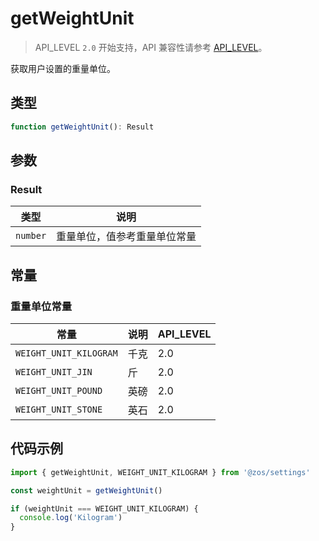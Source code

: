 # getWeightUnit

> API_LEVEL `2.0` 开始支持，API 兼容性请参考 [API_LEVEL](../../../../guides/framework/device/compatibility.md)。

获取用户设置的重量单位。

## 类型

```ts
function getWeightUnit(): Result
```

## 参数

### Result

| 类型                | 说明                         |
| ------------------- | ---------------------------- |
| <code>number</code> | 重量单位，值参考重量单位常量 |

## 常量

### 重量单位常量

| 常量                   | 说明 | API_LEVEL |
| ---------------------- | ---- | --------- |
| `WEIGHT_UNIT_KILOGRAM` | 千克 | 2.0       |
| `WEIGHT_UNIT_JIN`      | 斤   | 2.0       |
| `WEIGHT_UNIT_POUND`    | 英磅 | 2.0       |
| `WEIGHT_UNIT_STONE`    | 英石 | 2.0       |

## 代码示例

```js
import { getWeightUnit, WEIGHT_UNIT_KILOGRAM } from '@zos/settings'

const weightUnit = getWeightUnit()

if (weightUnit === WEIGHT_UNIT_KILOGRAM) {
  console.log('Kilogram')
}
```
